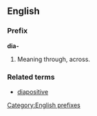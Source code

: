 ==English==
===Prefix===
'''dia-'''

#Meaning through, across.

===Related terms===
*[[diapositive]]

<!-- Note that many words beginning with dia- come from Greek rather than from the addition of the English prefix and so should not be added to this list. -->

[[Category:English prefixes]]